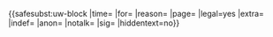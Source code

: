{{<includeonly>safesubst:</includeonly>uw-block
|time={{{time|}}}
|for={{{for|}}}
|reason={{{reason|您[[wp:不要訴諸法律威脅|訴諸法律威脅或採取法律行動]]}}}
|page={{{page|}}}
|legal=yes
|extra={{{extra|在相關法律威脅或法律行動被解決之前，您不被允許編輯維基百科。}}}
|indef={{{indef|}}}
|anon={{{anon|}}}
|notalk={{{notalk|}}}
|sig={{{sig|}}}
|hiddentext=no}}
<!-- Template:uw-lblock --><noinclude>
{{Block notice|temp or indef=yes|Twinkle=no|banners=
|category=[[Category:永久封禁用戶模板|{{PAGENAME}}]]
}}</noinclude>